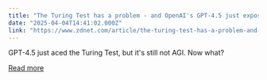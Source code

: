 ```yaml
---
title: "The Turing Test has a problem - and OpenAI's GPT-4.5 just exposed it"
date: "2025-04-04T14:41:02.000Z"
link: "https://www.zdnet.com/article/the-turing-test-has-a-problem-and-openais-gpt-4-5-just-exposed-it/"
---
```


GPT-4.5 just aced the Turing Test, but it's still not AGI. Now what?

[Read more](https://www.zdnet.com/article/the-turing-test-has-a-problem-and-openais-gpt-4-5-just-exposed-it/)
